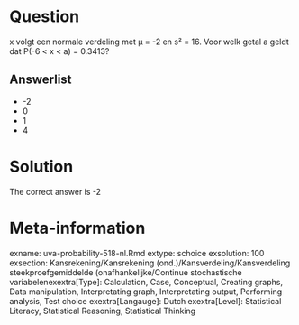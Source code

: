 Question
========

x volgt een normale verdeling met µ = -2 en s² = 16. Voor welk getal a geldt dat P(-6 < x < a) = 0.3413? 

Answerlist
----------
* -2
* 0
* 1
* 4

Solution
========

The correct answer is  -2 

Meta-information
================
exname: uva-probability-518-nl.Rmd 
extype: schoice 
exsolution: 100 
exsection: Kansrekening/Kansrekening (ond.)/Kansverdeling/Kansverdeling steekproefgemiddelde (onafhankelijke/Continue stochastische variabelenexextra[Type]: Calculation, Case, Conceptual, Creating graphs, Data manipulation, Interpretating graph, Interpretating output, Performing analysis, Test choice 
exextra[Langauge]: Dutch 
exextra[Level]: Statistical Literacy, Statistical Reasoning, Statistical Thinking 
